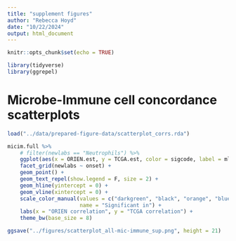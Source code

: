 ```yaml
---
title: "supplement figures"
author: "Rebecca Hoyd"
date: "10/22/2024"
output: html_document
---
```


```r
knitr::opts_chunk$set(echo = TRUE)

library(tidyverse)
library(ggrepel)
```

# Microbe-Immune cell concordance scatterplots

```r
load("../data/prepared-figure-data/scatterplot_corrs.rda")

micim.full %>%
    # filter(newlabs == "Neutrophils") %>%
    ggplot(aes(x = ORIEN.est, y = TCGA.est, color = sigcode, label = mlab)) +
    facet_grid(newlabs ~ onset) +
    geom_point() +
    geom_text_repel(show.legend = F, size = 2) +
    geom_hline(yintercept = 0) +
    geom_vline(xintercept = 0) +
    scale_color_manual(values = c("darkgreen", "black", "orange", "blue"),
                       name = "Significant in") +
    labs(x = "ORIEN correlation", y = "TCGA correlation") +
    theme_bw(base_size = 8)

ggsave("../figures/scatterplot_all-mic-immune_sup.png", height = 21)
```


